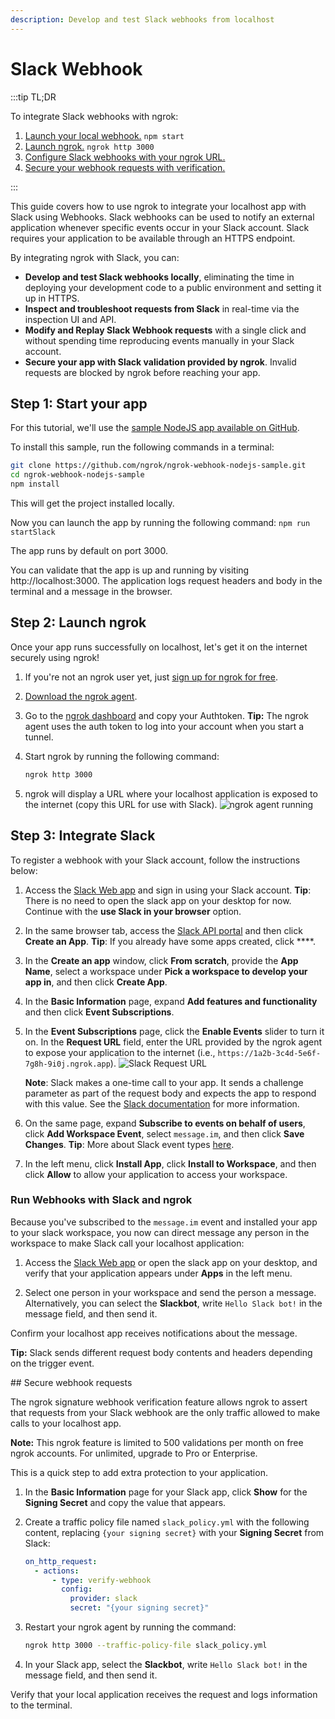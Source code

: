 ```yaml
---
description: Develop and test Slack webhooks from localhost
---
```



# Slack Webhook

:::tip TL;DR

To integrate Slack webhooks with ngrok:

1. [Launch your local webhook.](#start-your-app) `npm start`
1. [Launch ngrok.](#start-ngrok) `ngrok http 3000`
1. [Configure Slack webhooks with your ngrok URL.](#setup-webhook)
1. [Secure your webhook requests with verification.](#security)

:::

This guide covers how to use ngrok to integrate your localhost app with Slack using Webhooks.
Slack webhooks can be used to notify an external application whenever specific events occur in your Slack account.
Slack requires your application to be available through an HTTPS endpoint.

By integrating ngrok with Slack, you can:

- **Develop and test Slack webhooks locally**, eliminating the time in deploying your development code to a public environment and setting it up in HTTPS.
- **Inspect and troubleshoot requests from Slack** in real-time via the inspection UI and API.
- **Modify and Replay Slack Webhook requests** with a single click and without spending time reproducing events manually in your Slack account.
- **Secure your app with Slack validation provided by ngrok**. Invalid requests are blocked by ngrok before reaching your app.

## **Step 1**: Start your app

For this tutorial, we'll use the [sample NodeJS app available on GitHub](https://github.com/ngrok/ngrok-webhook-nodejs-sample).

To install this sample, run the following commands in a terminal:

```bash
git clone https://github.com/ngrok/ngrok-webhook-nodejs-sample.git
cd ngrok-webhook-nodejs-sample
npm install
```

This will get the project installed locally.

Now you can launch the app by running the following command:
`npm run startSlack`

The app runs by default on port 3000.

You can validate that the app is up and running by visiting http://localhost:3000. The application logs request headers and body in the terminal and a message in the browser.

## **Step 2**: Launch ngrok

Once your app runs successfully on localhost, let's get it on the internet securely using ngrok!

1. If you're not an ngrok user yet, just [sign up for ngrok for free](https://ngrok.com/signup).

1. [Download the ngrok agent](https://download.ngrok.com).

1. Go to the [ngrok dashboard](https://dashboard.ngrok.com) and copy your Authtoken.
   **Tip:** The ngrok agent uses the auth token to log into your account when you start a tunnel.
1. Start ngrok by running the following command:

   ```bash
   ngrok http 3000
   ```

1. ngrok will display a URL where your localhost application is exposed to the internet (copy this URL for use with Slack).
   ![ngrok agent running](./img/integrations/launch_ngrok_tunnel.png)

## **Step 3**: Integrate Slack

To register a webhook with your Slack account, follow the instructions below:

1. Access the [Slack Web app](https://app.slack.com/) and sign in using your Slack account.
   **Tip**: There is no need to open the slack app on your desktop for now. Continue with the **use Slack in your browser** option.

1. In the same browser tab, access the [Slack API portal](https://api.slack.com/apps) and then click **Create an App**.
   **Tip**: If you already have some apps created, click \*\*\*\*.

1. In the **Create an app** window, click **From scratch**, provide the **App Name**, select a workspace under **Pick a workspace to develop your app in**, and then click **Create App**.

1. In the **Basic Information** page, expand **Add features and functionality** and then click **Event Subscriptions**.

1. In the **Event Subscriptions** page, click the **Enable Events** slider to turn it on. In the **Request URL** field, enter the URL provided by the ngrok agent to expose your application to the internet (i.e., `https://1a2b-3c4d-5e6f-7g8h-9i0j.ngrok.app`).
   ![Slack Request URL](img/ngrok_url_configuration_slack.png)

   **Note**: Slack makes a one-time call to your app. It sends a challenge parameter as part of the request body and expects the app to respond with this value. See the [Slack documentation](https://api.slack.com/apis/events-api#handshake) for more information.

1. On the same page, expand **Subscribe to events on behalf of users**, click **Add Workspace Event**, select `message.im`, and then click **Save Changes**.
   **Tip**: More about Slack event types [here](https://api.slack.com/events).

1. In the left menu, click **Install App**, click **Install to Workspace**, and then click **Allow** to allow your application to access your workspace.

### Run Webhooks with Slack and ngrok

Because you've subscribed to the `message.im` event and installed your app to your slack workspace, you now can direct message any person in the workspace to make Slack call your localhost application:

1. Access the [Slack Web app](https://app.slack.com/) or open the slack app on your desktop, and verify that your application appears under **Apps** in the left menu.

1. Select one person in your workspace and send the person a message. Alternatively, you can select the **Slackbot**, write `Hello Slack bot!` in the message field, and then send it.

Confirm your localhost app receives notifications about the message.

**Tip:** Slack sends different request body contents and headers depending on the trigger event.

<InspectingRequests />

<ReplayingRequests />
## Secure webhook requests

The ngrok signature webhook verification feature allows ngrok to assert that requests from your Slack webhook are the only traffic allowed to make calls to your localhost app.

**Note:** This ngrok feature is limited to 500 validations per month on free ngrok accounts. For unlimited, upgrade to Pro or Enterprise.

This is a quick step to add extra protection to your application.

1. In the **Basic Information** page for your Slack app, click **Show** for the **Signing Secret** and copy the value that appears.

1. Create a traffic policy file named `slack_policy.yml` with the following content, replacing `{your signing secret}` with your **Signing Secret** from Slack:

   ```yaml
   on_http_request:
     - actions:
         - type: verify-webhook
           config:
             provider: slack
             secret: "{your signing secret}"
   ```

1. Restart your ngrok agent by running the command:

   ```bash
   ngrok http 3000 --traffic-policy-file slack_policy.yml
   ```

1. In your Slack app, select the **Slackbot**, write `Hello Slack bot!` in the message field, and then send it.

Verify that your local application receives the request and logs information to the terminal.

